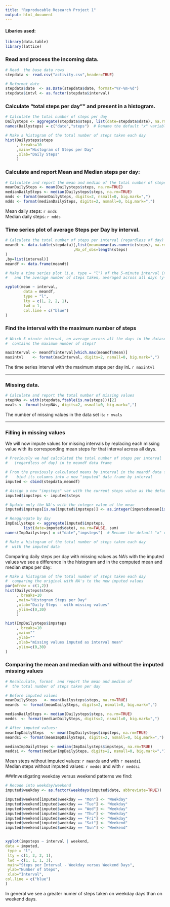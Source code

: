 ---
title: "Reproducable Research Project 1"
output: html_document
---

####  Libaries used:
```{r warning=FALSE, message=FALSE, results="hide",comment="#"}
library(data.table)
library(lattice)
```


### Read and process the incoming data.

```{r}
# Read  the base data rows
stepdata <- read.csv("activity.csv",header=TRUE)

# Reformat date
stepdata$date  <- as.Date(stepdata$date, format="%Y-%m-%d")
stepdata$intvl <- as.factor(stepdata$interval)

```


### Calculate "total steps per day"" and present in a histogram.
```{r}
# Calculate the total number of steps per day
Dailysteps <- aggregate(stepdata$steps, list(date=stepdata$date), na.rm=FALSE, sum)
names(Dailysteps) = c("date","steps")  # Rename the default "x" variable

# Make a histogram of the total number of steps taken each day
hist(Dailysteps$steps
     , breaks=10
     ,main="Histogram of Steps per Day"
     ,xlab="Daily Steps"
     )

```

### Calculate and report Mean and Median steps per day:
```{r meanmed}
# Calculate and report the mean and median of the total number of steps taken per day
meanDailySteps <- mean(Dailysteps$steps, na.rm=TRUE)
medianDailySteps <- median(Dailysteps$steps, na.rm=TRUE)
mnds <- format(meanDailySteps, digits=2, nsmall=0, big.mark=",")
mdds <- format(medianDailySteps, digits=2, nsmall=0, big.mark=",")


```
Mean daily steps: `r mnds`  
Median daily steps: `r mdds`  

  
    
### Time series plot of average Steps per Day by interval.

```{r}
# Calculate the total number of steps per interval (regardless of day)
meandt <- data.table(stepdata)[,list(mean=mean(as.numeric(steps), na.rm=TRUE)
                              ,No_of_obs=length(steps)
)
,by=list(interval)]
meandf <- data.frame(meandt)

# Make a time series plot (i.e. type = "l") of the 5-minute interval (x-axis)
#   and the average number of steps taken, averaged across all days (y-axis)

xyplot(mean ~ interval,
        data = meandf,
        type = "l",
        lty = c(1, 2, 2, 1),
        lwd = 1,
        col.line = c("blue")
)
```

### Find the interval with the maximum number of steps
```{r}
# Which 5-minute interval, on average across all the days in the dataset, 
#  contains the maximum number of steps?

maxInterval <- meandf$interval[which.max(meandf$mean)]
maxintvl    <- format(maxInterval, digits=2, nsmall=0, big.mark=",")

```

The time series interval with the maximum steps per day inL `r maxintvl`

***
### Missing data.

```{r}
# Calculate and report the total number of missing values
stepNAs <- with(stepdata,ftable(is.na(steps)))[2]
mvals <- format(stepNAs, digits=2, nsmall=0, big.mark=",")


```

The number of missing values in the data set is: `r mvals`



***


### Filling in missing values 
We will now impute values for missing intervals by replacing each missing value with its corresponding mean steps for that interval across all days.

```{r}
# Previously we had calculated the total number of steps per interval 
#   (regardless of day) in te meandf data frame

# From the previously calculated means by interval in the meandf data frame:
#    bind its columns into a new "imputed" data frame by interval
imputed <- cbind(stepdata,meandf)

# Assign a new "impsteps" var with the current steps value as the default
imputed$impsteps <- imputed$steps

# Update only the NA's with the integer value of the mean
imputed$impsteps[is.na(imputed$impsteps)] <- as.integer(imputed$mean[is.na(imputed$impsteps)])

# Reaggregate by day
ImpDailysteps <- aggregate(imputed$impsteps,
        list(date=imputed$date), na.rm=FALSE, sum)
names(ImpDailysteps) = c("date","impsteps")  # Rename the default "x" variable

# Make a histogram of the total number of steps taken each day
#  with the imputed data 


```

Comparing daily steps per day with missing values as NA's with the imputed values we see a difference in the histogram and in the computed mean and median steps per day:

```{r}
# Make a histogram of the total number of steps taken each day
#  comparing the original with NA's to the new imputed values
par(mfrow = c(1,2))
hist(Dailysteps$steps
     , breaks=10
     ,main="Histogram Steps per Day"
     ,xlab="Daily Steps - with missing values"
     ,ylim=c(0,30)
     )

hist(ImpDailysteps$impsteps
     , breaks=10
     ,main=""
     ,ylab=""
     ,xlab="missing values imputed as interval mean"
     ,ylim=c(0,30)
)

```


### Comparing the mean and median with and without the imputed missing values

```{r}
# Recalculate, format  and report the mean and median of 
#  the total number of steps taken per day

# Before imputed values
meanDailySteps   <- mean(Dailysteps$steps, na.rm=TRUE)
meands  <- format(meanDailySteps, digits=2, nsmall=0, big.mark=",")

medianDailySteps <- median(Dailysteps$steps, na.rm=TRUE)
medds  <- format(medianDailySteps, digits=2, nsmall=0, big.mark=",")

# After imputed values:
meanImpDailySteps   <- mean(ImpDailysteps$impsteps, na.rm=TRUE)
meandsi <- format(meanImpDailySteps, digits=2, nsmall=0, big.mark=",")

medianImpDailySteps <- median(ImpDailysteps$impsteps, na.rm=TRUE)
meddsi <- format(medianImpDailySteps, digits=2, nsmall=0, big.mark=",")

```

Mean steps   without imputed values: `r meands` and with `r meandsi`  
Median steps without imputed values: `r medds` and with `r meddsi`

###Investigating weekday versus weekend patterns we find:

```{r}
# Recode into weekday/weekend
imputed$weekday <- as.factor(weekdays(imputed$date, abbreviate=TRUE))

imputed$weekend[imputed$weekday == "Mon"] <- "Weekday"
imputed$weekend[imputed$weekday == "Tue"] <- "Weekday"
imputed$weekend[imputed$weekday == "Wed"] <- "Weekday"
imputed$weekend[imputed$weekday == "Thu"] <- "Weekday"
imputed$weekend[imputed$weekday == "Fri"] <- "Weekday"
imputed$weekend[imputed$weekday == "Sat"] <- "Weekend"
imputed$weekend[imputed$weekday == "Sun"] <- "Weekend"


xyplot(impsteps ~ interval | weekend,
data = imputed,
 type = "l",
 lty = c(1, 2, 2, 1),
 lwd = c(1, 1, 1, 3),
 main="Steps per Interval - Weekday versus Weekend Days",
 ylab="Number of Steps",
 xlab="Interval",
col.line = c("blue")
)


```

In general we see a greater numer of steps taken on weekday days than on weekend days.


